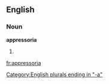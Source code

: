 ==English==

===Noun===
'''appressoria'''

# {{plural of|[[appressorium]]}}

[[Category:English plurals ending in "-a"]]

[[fr:appressoria]]